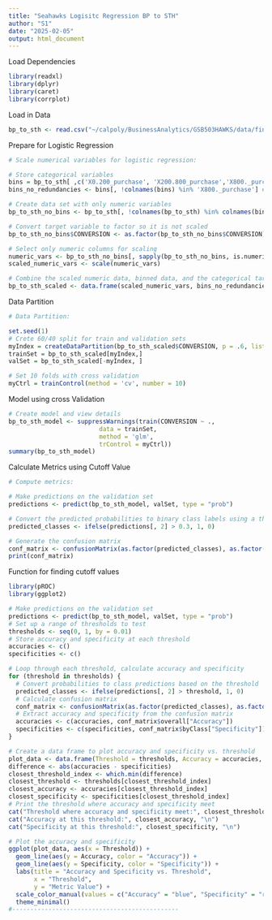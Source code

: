 ```yaml
---
title: "Seahawks Logisitc Regression BP to STH"
author: "S1"
date: "2025-02-05"
output: html_document
---
```


Load Dependencies

```r
library(readxl)
library(dplyr)
library(caret)
library(corrplot)
```

Load in Data

```r
bp_to_sth <- read.csv("~/calpoly/BusinessAnalytics/GSB503HAWKS/data/finalData/bp_to_sth.csv") 
```

Prepare for Logistic Regression

```r
# Scale numerical variables for logistic regression:

# Store categorical variables
bins = bp_to_sth[ ,c('X0.200_purchase', 'X200.800_purchase','X800._purchase','no_purchase')]
bins_no_redundancies <- bins[, !colnames(bins) %in% 'X800._purchase'] # for model dont need all

# Create data set with only numeric variables
bp_to_sth_no_bins <- bp_to_sth[, !colnames(bp_to_sth) %in% colnames(bins)]

# Convert target variable to factor so it is not scaled
bp_to_sth_no_bins$CONVERSION <- as.factor(bp_to_sth_no_bins$CONVERSION)

# Select only numeric columns for scaling
numeric_vars <- bp_to_sth_no_bins[, sapply(bp_to_sth_no_bins, is.numeric)]
scaled_numeric_vars <- scale(numeric_vars)

# Combine the scaled numeric data, binned data, and the categorical target variable
bp_to_sth_scaled <- data.frame(scaled_numeric_vars, bins_no_redundancies, CONVERSION = bp_to_sth_no_bins$CONVERSION)
```

Data Partition

```r
# Data Partition:

set.seed(1)
# Crete 60/40 split for train and validation sets
myIndex = createDataPartition(bp_to_sth_scaled$CONVERSION, p = .6, list = FALSE)
trainSet = bp_to_sth_scaled[myIndex,]
valSet = bp_to_sth_scaled[-myIndex, ]

# Set 10 folds with cross validation 
myCtrl = trainControl(method = 'cv', number = 10)
```

Model using cross Validation

```r
# Create model and view details
bp_to_sth_model <- suppressWarnings(train(CONVERSION ~ ., 
                         data = trainSet, 
                         method = 'glm', 
                         trControl = myCtrl))
summary(bp_to_sth_model)
```

Calculate Metrics using Cutoff Value

```r
# Compute metrics:

# Make predictions on the validation set
predictions <- predict(bp_to_sth_model, valSet, type = "prob")

# Convert the predicted probabilities to binary class labels using a threshold
predicted_classes <- ifelse(predictions[, 2] > 0.3, 1, 0)

# Generate the confusion matrix
conf_matrix <- confusionMatrix(as.factor(predicted_classes), as.factor(valSet$CONVERSION))
print(conf_matrix)
```

Function for finding cutoff values

```r
library(pROC)
library(ggplot2)

# Make predictions on the validation set
predictions <- predict(bp_to_sth_model, valSet, type = "prob")
# Set up a range of thresholds to test 
thresholds <- seq(0, 1, by = 0.01)
# Store accuracy and specificity at each threshold
accuracies <- c()
specificities <- c()

# Loop through each threshold, calculate accuracy and specificity
for (threshold in thresholds) {
  # Convert probabilities to class predictions based on the threshold
  predicted_classes <- ifelse(predictions[, 2] > threshold, 1, 0)
  # Calculate confusion matrix
  conf_matrix <- confusionMatrix(as.factor(predicted_classes), as.factor(valSet$CONVERSION))
  # Extract accuracy and specificity from the confusion matrix
  accuracies <- c(accuracies, conf_matrix$overall["Accuracy"])
  specificities <- c(specificities, conf_matrix$byClass["Specificity"])
}

# Create a data frame to plot accuracy and specificity vs. threshold
plot_data <- data.frame(Threshold = thresholds, Accuracy = accuracies, Specificity = specificities)
difference <- abs(accuracies - specificities)
closest_threshold_index <- which.min(difference)
closest_threshold <- thresholds[closest_threshold_index]
closest_accuracy <- accuracies[closest_threshold_index]
closest_specificity <- specificities[closest_threshold_index]
# Print the threshold where accuracy and specificity meet
cat("Threshold where accuracy and specificity meet:", closest_threshold, "\n")
cat("Accuracy at this threshold:", closest_accuracy, "\n")
cat("Specificity at this threshold:", closest_specificity, "\n")

# Plot the accuracy and specificity
ggplot(plot_data, aes(x = Threshold)) +
  geom_line(aes(y = Accuracy, color = "Accuracy")) +
  geom_line(aes(y = Specificity, color = "Specificity")) +
  labs(title = "Accuracy and Specificity vs. Threshold",
       x = "Threshold", 
       y = "Metric Value") +
  scale_color_manual(values = c("Accuracy" = "blue", "Specificity" = "red")) +
  theme_minimal()
#----------------------------------------------
```
